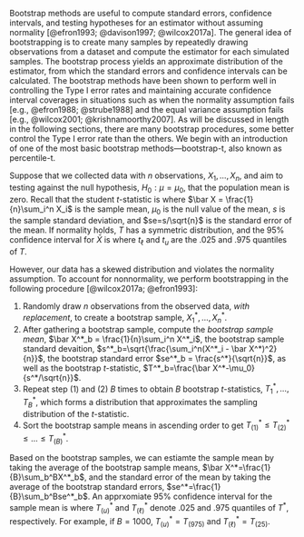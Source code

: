 Bootstrap methods are useful to compute standard errors, confidence intervals, and testing hypotheses for an estimator without assuming normality [@efron1993; @davison1997; @wilcox2017a]. The general idea of bootstrapping is to create many samples by repeatedly drawing observations from a dataset and compute the estimator for each simulated samples. The bootstrap process yields an approximate distribution of the estimator, from which the standard errors and confidence intervals can be calculated. The bootstrap methods have been shown to perform well in controlling the Type I error rates and maintaining accurate confidence interval coverages in situations such as when the normality assumption fails [e.g., @efron1988; @strube1988] and the equal variance assumption fails [e.g., @wilcox2001; @krishnamoorthy2007]. As will be discussed in length in the following sections, there are many bootstrap procedures, some better control the Type I error rate than the others. We begin with an introduction of one of the most basic bootstrap methods---bootstrap-t, also known as percentile-t. 

Suppose that we collected data with $n$ observations, $X_1, \dots, X_n$, and aim to testing against the null hypothesis, $H_0: \mu=\mu_0$, that the population mean is zero. Recall that the student *t-*statistic is 
\begin{equation}
T = \frac{\bar X - \mu_0}{se}, 
\end{equation}
where $\bar X = \frac{1}{n}\sum_i^n X_i$ is the sample mean, $\mu_0$ is the null value of the mean, $s$ is the sample standard deviation, and $se=s/\sqrt{n}$ is the standard error of the mean. If normality holds, $T$ has a symmetric distribution, and the 95% confidence interval for $\bar X$ is 
\begin{equation}
[\bar X-t_{u} se, \bar X - t_{\ell} se],  
\end{equation}
where $t_\ell{}$ and $t_u$ are the .025 and .975 quantiles of $T$. 

However, our data has a skewed distribution and violates the normality assumption. To account for nonnormality, we perform bootstrapping in the following procedure [@wilcox2017a; @efron1993]:

1. Randomly draw $n$ observations from the observed data, *with replacement*, to create a bootstrap sample, $X^*_1, \dots, X_n^*$. 
2. After gathering a bootstrap sample, compute the *bootstrap sample mean*, $\bar X^*_b = \frac{1}{n}\sum_i^n X^*_i$, the bootstrap sample standard devaition, $s^*_b=\sqrt{\frac{\sum_i^n(X^*_i - \bar X^*)^2}{n}}$, the bootstrap standard error $se^*_b = \frac{s^*}{\sqrt{n}}$, as well as the bootstrap *t-*statistic, $T^*_b=\frac{\bar X^*-\mu_0}{s^*/\sqrt{n}}$. 
3. Repeat step (1) and (2) $B$ times to obtain $B$ bootstrap *t*-statistics, $T^*_1, \dots, T^*_B$, which forms a distribution that approximates the sampling distribution of the *t*-statistic. 
4. Sort the bootstrap sample means in ascending order to get $T^*_{(1)} \leq T^*_{(2)} \leq \dots \leq T^*_{(B)}$. 

Based on the bootstrap samples, we can estiamte the sample mean by taking the average of the bootstrap sample means, $\bar X^*=\frac{1}{B}\sum_b^BX^*_b$, and the standard error of the mean by taking the average of the bootstrap standard errors, $se^*=\frac{1}{B}\sum_b^Bse^*_b$. An apprxomiate 95% confidence interval for the sample mean is
\begin{equation}
[\bar X^* - T^*_{(u)}se^*, \bar X^* - T^*_{(\ell)}se^*]
\end{equation}
where $T^*_{(u)}$ and $T^*_{(\ell)}$ denote .025 and .975 quantiles of $T^*$, respectively. For example, if $B=1000$, $T^*_{(u)}= T_{(975)}$ and $T^*_{(\ell)} = T_{(25)}$.
